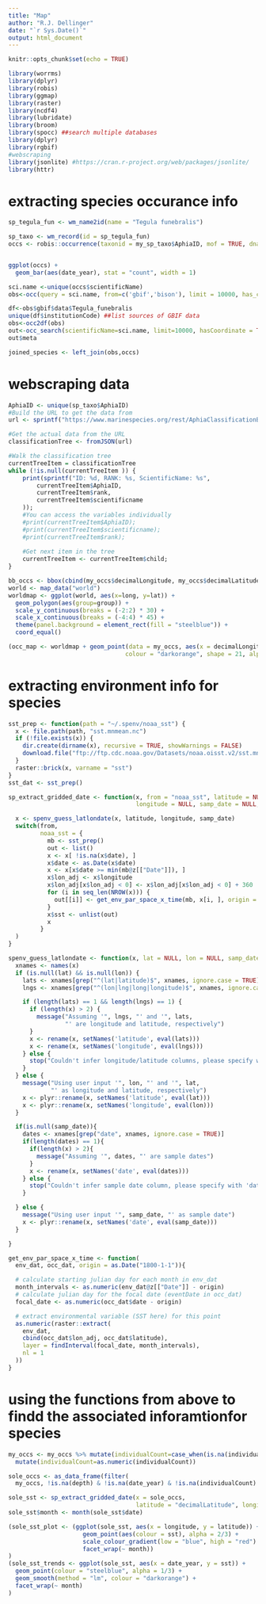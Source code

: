 ```yaml
---
title: "Map"
author: "R.J. Dellinger"
date: "`r Sys.Date()`"
output: html_document
---
```


```r
knitr::opts_chunk$set(echo = TRUE)

```


```r
library(worrms)
library(dplyr)
library(robis)
library(ggmap)
library(raster)
library(ncdf4)
library(lubridate)
library(broom)
library(spocc) ##search multiple databases
library(dplyr)
library(rgbif) 
#webscraping
library(jsonlite) #https://cran.r-project.org/web/packages/jsonlite/
library(httr)
```

# extracting species occurance info 
```r
sp_tegula_fun <- wm_name2id(name = "Tegula funebralis")

sp_taxo <- wm_record(id = sp_tegula_fun)
occs <- robis::occurrence(taxonid = my_sp_taxo$AphiaID, mof = TRUE, dna = TRUE)


ggplot(occs) +
  geom_bar(aes(date_year), stat = "count", width = 1)


```


```r

sci.name <-unique(occs$scientificName) 
obs<-occ(query = sci.name, from=c('gbif','bison'), limit = 10000, has_coords = TRUE)

df<-obs$gbif$data$Tegula_funebralis
unique(df$institutionCode) ##list sources of GBIF data
obs<-occ2df(obs)
out<-occ_search(scientificName=sci.name, limit=10000, hasCoordinate = TRUE, year = NULL)
out$meta

```



```r
joined_species <- left_join(obs,occs)
```

# webscraping data 
```r
AphiaID <- unique(sp_taxo$AphiaID)
#Build the URL to get the data from
url <- sprintf("https://www.marinespecies.org/rest/AphiaClassificationByAphiaID/%d", AphiaID);

#Get the actual data from the URL
classificationTree <- fromJSON(url)

#Walk the classification tree
currentTreeItem = classificationTree
while (!is.null(currentTreeItem )) {
	print(sprintf("ID: %d, RANK: %s, ScientificName: %s",
		currentTreeItem$AphiaID,
		currentTreeItem$rank,
		currentTreeItem$scientificname
	));
	#You can access the variables individually
	#print(currentTreeItem$AphiaID);
	#print(currentTreeItem$scientificname);
	#print(currentTreeItem$rank);
	
	#Get next item in the tree
	currentTreeItem <- currentTreeItem$child;
}
```


```r
bb_occs <- bbox(cbind(my_occs$decimalLongitude, my_occs$decimalLatitude))
world <- map_data("world")
worldmap <- ggplot(world, aes(x=long, y=lat)) +
  geom_polygon(aes(group=group)) +
  scale_y_continuous(breaks = (-2:2) * 30) +
  scale_x_continuous(breaks = (-4:4) * 45) +
  theme(panel.background = element_rect(fill = "steelblue")) +
  coord_equal()

(occ_map <- worldmap + geom_point(data = my_occs, aes(x = decimalLongitude, y = decimalLatitude),
                                 colour = "darkorange", shape = 21, alpha = 2/3))
```

# extracting environment info for species 


```r
sst_prep <- function(path = "~/.spenv/noaa_sst") {
  x <- file.path(path, "sst.mnmean.nc")
  if (!file.exists(x)) {
    dir.create(dirname(x), recursive = TRUE, showWarnings = FALSE)
    download.file("ftp://ftp.cdc.noaa.gov/Datasets/noaa.oisst.v2/sst.mnmean.nc", destfile = x)
  }
  raster::brick(x, varname = "sst")
}
sst_dat <- sst_prep()

sp_extract_gridded_date <- function(x, from = "noaa_sst", latitude = NULL,
                                    longitude = NULL, samp_date = NULL, origin = as.Date("1800-1-1")) {

  x <- spenv_guess_latlondate(x, latitude, longitude, samp_date)
  switch(from,
         noaa_sst = {
           mb <- sst_prep()
           out <- list()
           x <- x[ !is.na(x$date), ]
           x$date <- as.Date(x$date)
           x <- x[x$date >= min(mb@z[["Date"]]), ]
           x$lon_adj <- x$longitude
           x$lon_adj[x$lon_adj < 0] <- x$lon_adj[x$lon_adj < 0] + 360
           for (i in seq_len(NROW(x))) {
             out[[i]] <- get_env_par_space_x_time(mb, x[i, ], origin = origin)
           }
           x$sst <- unlist(out)
           x
         }
  )
}

spenv_guess_latlondate <- function(x, lat = NULL, lon = NULL, samp_date = NULL) {
  xnames <- names(x)
  if (is.null(lat) && is.null(lon)) {
    lats <- xnames[grep("^(lat|latitude)$", xnames, ignore.case = TRUE)]
    lngs <- xnames[grep("^(lon|lng|long|longitude)$", xnames, ignore.case = TRUE)]

    if (length(lats) == 1 && length(lngs) == 1) {
      if (length(x) > 2) {
        message("Assuming '", lngs, "' and '", lats,
                "' are longitude and latitude, respectively")
      }
      x <- rename(x, setNames('latitude', eval(lats)))
      x <- rename(x, setNames('longitude', eval(lngs)))
    } else {
      stop("Couldn't infer longitude/latitude columns, please specify with 'lat'/'lon' parameters", call. = FALSE)
    }
  } else {
    message("Using user input '", lon, "' and '", lat,
            "' as longitude and latitude, respectively")
    x <- plyr::rename(x, setNames('latitude', eval(lat)))
    x <- plyr::rename(x, setNames('longitude', eval(lon)))
  }

  if(is.null(samp_date)){
    dates <- xnames[grep("date", xnames, ignore.case = TRUE)]
    if(length(dates) == 1){
      if(length(x) > 2){
        message("Assuming '", dates, "' are sample dates")
      }
      x <- rename(x, setNames('date', eval(dates)))
    } else {
      stop("Couldn't infer sample date column, please specify with 'date' parameter", call. = FALSE)
    }

  } else {
    message("Using user input '", samp_date, "' as sample date")
    x <- plyr::rename(x, setNames('date', eval(samp_date)))
  }

}

get_env_par_space_x_time <- function(
  env_dat, occ_dat, origin = as.Date("1800-1-1")){

  # calculate starting julian day for each month in env_dat
  month_intervals <- as.numeric(env_dat@z[["Date"]] - origin)
  # calculate julian day for the focal date (eventDate in occ_dat)
  focal_date <- as.numeric(occ_dat$date - origin)

  # extract environmental variable (SST here) for this point
  as.numeric(raster::extract(
    env_dat,
    cbind(occ_dat$lon_adj, occ_dat$latitude),
    layer = findInterval(focal_date, month_intervals),
    nl = 1
  ))
}
```

# using the functions from above to findd the associated inforamtionfor species 

```r

my_occs <- my_occs %>% mutate(individualCount=case_when(is.na(individualCount) ~ "1", TRUE ~ individualCount)) %>% 
  mutate(individualCount=as.numeric(individualCount))

sole_occs <- as_data_frame(filter(
  my_occs, !is.na(depth) & !is.na(date_year) & !is.na(individualCount) & date_year >= 1981))

sole_sst <- sp_extract_gridded_date(x = sole_occs,
                                    latitude = "decimalLatitude", longitude = "decimalLongitude", samp_date = "eventDate")
sole_sst$month <- month(sole_sst$date)

(sole_sst_plot <- (ggplot(sole_sst, aes(x = longitude, y = latitude)) +
                     geom_point(aes(colour = sst), alpha = 2/3) +
                     scale_colour_gradient(low = "blue", high = "red") +
                     facet_wrap(~ month))
)
(sole_sst_trends <- ggplot(sole_sst, aes(x = date_year, y = sst)) +
  geom_point(colour = "steelblue", alpha = 1/3) +
  geom_smooth(method = "lm", colour = "darkorange") +
  facet_wrap(~ month)
)
```

